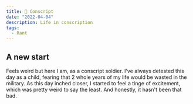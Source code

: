 ```yaml
---
title: 🌈 Conscript
date: "2022-04-04"
description: Life in conscription
tags:
  - Rant
---
```


## A new start

Feels weird but here I am, as a conscript soldier. I've always detested this day as a child, fearing that 2 whole years of my life would be wasted in the military. As this day inched closer, I started to feel a tinge of excitement, which was pretty weird to say the least. And honestly, it hasn't been that bad.
